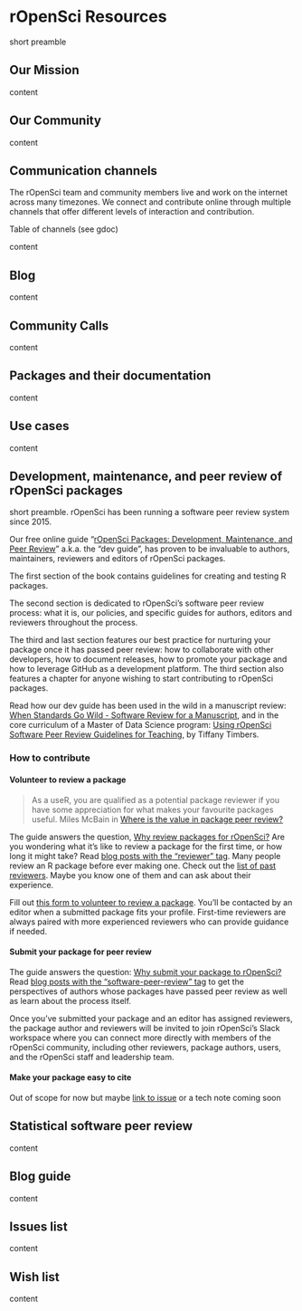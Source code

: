 # rOpenSci Resources {#resources}

short preamble

## Our Mission {#mission}

content

## Our Community {#community}

content


## Communication channels {#channels}
The rOpenSci team and community members live and work on the internet across many timezones. We connect and contribute online through multiple channels that offer different levels of interaction and contribution.

Table of channels (see gdoc)

content

## Blog {#blog}

content


## Community Calls {#commcalls}

content


## Packages and their documentation {#packages}

content


## Use cases {#usecases}

content



## Development, maintenance, and peer review of rOpenSci packages {#devguide}

short preamble. rOpenSci has been running a software peer review system since 2015. 

Our free online guide “[rOpenSci Packages: Development, Maintenance, and Peer Review](https://devguide.ropensci.org/)” a.k.a. the “dev guide”, has proven to be invaluable to authors, maintainers, reviewers and editors of rOpenSci packages. 

The first section of the book contains guidelines for creating and testing R packages.

The second section is dedicated to rOpenSci’s software peer review process: what it is, our policies, and specific guides for authors, editors and reviewers throughout the process.

The third and last section features our best practice for nurturing your package once it has passed peer review: how to collaborate with other developers, how to document releases, how to promote your package and how to leverage GitHub as a development platform. The third section also features a chapter for anyone wishing to start contributing to rOpenSci packages.

Read how our dev guide has been used in the wild in a manuscript review: [When Standards Go Wild - Software Review for a Manuscript](https://ropensci.org/blog/2019/04/18/wild-standards/), and in the core curriculum of a Master of Data Science program: [Using rOpenSci Software Peer Review Guidelines for Teaching](https://ropensci.org/blog/2019/08/27/software-peer-review-guidelines-for-teaching/), by Tiffany Timbers.


### How to contribute {#contribute-devguide}

#### Volunteer to review a package {#review}

> As a useR, you are qualified as a potential package reviewer if you have some appreciation for what makes your favourite packages useful. Miles McBain in [Where is the value in package peer review?](https://ropensci.org/blog/2018/04/06/peer-review-value/)


The guide answers the question, [Why review packages for rOpenSci?](https://devguide.ropensci.org/softwarereviewintro.html#whyreview) Are you wondering what it’s like to review a package for the first time, or how long it might take? Read [blog posts with the “reviewer” tag](https://ropensci.org/tags/reviewer/). Many people review an R package before ever making one. Check out the [list of past reviewers](https://devguide.ropensci.org/softwarereviewintro.html#reviewers). Maybe you know one of them and can ask about their experience. 

Fill out [this form to volunteer to review a package](https://ropensci.org/onboarding/). You’ll be contacted by an editor when a submitted package fits your profile. First-time reviewers are always paired with more experienced reviewers who can provide guidance if needed. 

#### Submit your package for peer review {#submit}

The guide answers the question: [Why submit your package to rOpenSci?](https://devguide.ropensci.org/softwarereviewintro.html#whysubmit) Read [blog posts with the “software-peer-review” tag](https://ropensci.org/tags/software-peer-review/) to get the perspectives of authors whose packages have passed peer review as well as learn about the process itself.

Once you’ve submitted your package and an editor has assigned reviewers, the package author and reviewers will be invited to join rOpenSci’s Slack workspace where you can connect more directly with members of the rOpenSci community, including other reviewers, package authors, users, and the rOpenSci staff and leadership team.

#### Make your package easy to cite {#cite} 

Out of scope for now but maybe [link to issue](https://github.com/ropensci/dev_guide/issues/115) or a tech note coming soon


## Statistical software peer review {#statspeerreview}

content


## Blog guide {#blogguide}

content


## Issues list {#issues}

content 


## Wish list {#wishlist}

content
